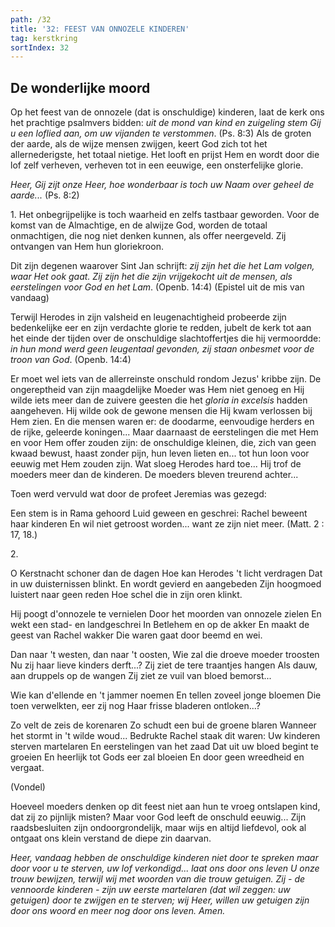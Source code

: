 ```yaml
---
path: /32
title: '32: FEEST VAN ONNOZELE KINDEREN'
tag: kerstkring
sortIndex: 32
---
```



## De wonderlijke moord

Op het feest van de onnozele (dat is onschuldige) kinderen, laat de kerk ons het prachtige psalmvers bidden: _uit de mond van kind en zuigeling stem Gij u een loflied aan, om uw vijanden te verstommen_. (Ps. 8:3) Als de groten der aarde, als de wijze mensen zwijgen, keert God zich tot het allernederigste, het totaal nietige. Het looft en prijst Hem en wordt door die lof zelf verheven, verheven tot in een eeuwige, een onsterfelijke glorie.

_Heer, Gij zijt onze Heer, hoe wonderbaar is toch uw Naam over geheel de aarde..._ (Ps. 8:2)

1\. Het onbegrijpelijke is toch waarheid en zelfs tastbaar geworden. Voor de komst van de Almachtige, en de alwijze God, worden de totaal onmachtigen, die nog niet denken kunnen, als offer neergeveld. Zij ontvangen van Hem hun gloriekroon.

Dit zijn degenen waarover Sint Jan schrijft: _zij zijn het die het Lam volgen, waar Het ook gaat. Zij zijn het die zijn vrijgekocht uit de mensen, als eerstelingen voor God en het Lam_. (Openb. 14:4) (Epistel uit de mis van vandaag)

Terwijl Herodes in zijn valsheid en leugenachtigheid probeerde zijn bedenkelijke eer en zijn verdachte glorie te redden, jubelt de kerk tot aan het einde der tijden over de onschuldige slachtoffertjes die hij vermoordde: _in hun mond werd geen leugentaal gevonden, zij staan onbesmet voor de troon van God_. (Openb. 14:4)

Er moet wel iets van de allerreinste onschuld rondom Jezus' kribbe zijn. De ongereptheid van zijn maagdelijke Moeder was Hem niet genoeg en Hij wilde iets meer dan de zuivere geesten die het _gloria in excelsis_ hadden aangeheven. Hij wilde ook de gewone mensen die Hij kwam verlossen bij Hem zien. En die mensen waren er: de doodarme, eenvoudige herders en de rijke, geleerde koningen... Maar daarnaast de eerstelingen die met Hem en voor Hem offer zouden zijn: de onschuldige kleinen, die, zich van geen kwaad bewust, haast zonder pijn, hun leven lieten en... tot hun loon voor eeuwig met Hem zouden zijn. Wat sloeg Herodes hard toe... Hij trof de moeders meer dan de kinderen. De moeders bleven treurend achter...

Toen werd vervuld wat door de profeet Jeremias was gezegd:

<CenteredText italic>

Een stem is in Rama gehoord
Luid geween en geschrei:
Rachel beweent haar kinderen
En wil niet getroost worden...
want ze zijn niet meer.
(Matt. 2 : 17, 18.)
</CenteredText>

2\. 

<CenteredText italic>

O Kerstnacht schoner dan de dagen
Hoe kan Herodes 't licht verdragen
Dat in uw duisternissen blinkt.
En wordt gevierd en aangebeden
Zijn hoogmoed luistert naar geen reden
Hoe schel die in zijn oren klinkt.

Hij poogt d'onnozele te vernielen
Door het moorden van onnozele zielen
En wekt een stad- en landgeschrei
In Betlehem en op de akker
En maakt de geest van Rachel wakker
Die waren gaat door beemd en wei.

Dan naar 't westen, dan naar 't oosten,
Wie zal die droeve moeder troosten
Nu zij haar lieve kinders derft...?
Zij ziet de tere traantjes hangen
Als dauw, aan druppels op de wangen
Zij ziet ze vuil van bloed bemorst...

Wie kan d'ellende en 't jammer noemen
En tellen zoveel jonge bloemen
Die toen verwelkten, eer zij nog
Haar frisse bladeren ontloken...?

Zo velt de zeis de korenaren
Zo schudt een bui de groene blaren
Wanneer het stormt in 't wilde woud...
Bedrukte Rachel staak dit waren:
Uw kinderen sterven martelaren
En eerstelingen van het zaad
Dat uit uw bloed begint te groeien
En heerlijk tot Gods eer zal bloeien
En door geen wreedheid en vergaat.

(Vondel)
</CenteredText>

Hoeveel moeders denken op dit feest niet aan hun te vroeg ontslapen kind, dat zij zo pijnlijk misten? Maar voor God leeft de onschuld eeuwig... Zijn raadsbesluiten zijn ondoorgrondelijk, maar wijs en altijd liefdevol, ook al ontgaat ons klein verstand de diepe zin daarvan.

_Heer, vandaag hebben de onschuldige kinderen niet door te spreken maar door voor u te sterven, uw lof verkondigd... laat ons door ons leven U onze trouw bewijzen, terwijl wij met woorden van die trouw getuigen. Zij - de vennoorde kinderen - zijn uw eerste martelaren (dat wil zeggen: uw getuigen) door te zwijgen en te sterven; wij Heer, willen uw getuigen zijn door ons woord en meer nog door ons leven. Amen._

